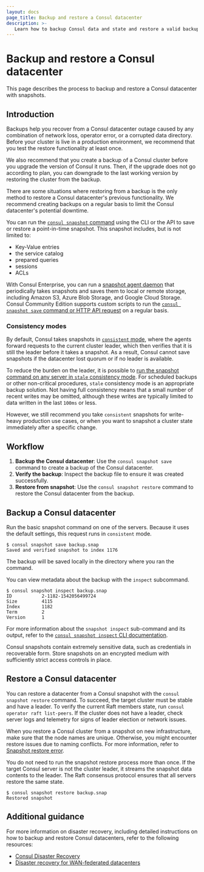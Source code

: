 ```yaml
---
layout: docs
page_title: Backup and restore a Consul datacenter
description: >-
   Learn how to backup Consul data and state and restore a valid backup using the snapshot tool.
---
```


# Backup and restore a Consul datacenter

This page describes the process to backup and restore a Consul datacenter with snapshots.

## Introduction

Backups help you recover from a Consul datacenter outage caused by any combination of network loss, operator error, or a corrupted data directory. Before your cluster is live in a production environment, we recommend that you test the restore functionality at least once.

We also recommend that you create a backup of a Consul cluster before you upgrade the version of Consul it runs. Then, if the upgrade does not go according to plan, you can downgrade to the last working version by restoring the cluster from the backup.

There are some situations where restoring from a backup is the only method to restore a Consul datacenter's previous functionality. We recommend creating backups on a regular basis to limit the Consul datacenter's potential downtime.

You can run the [`consul snapshot` command](/consul/commands/snapshot) using the CLI or the API to save or restore a point-in-time snapshot. This snapshot includes, but is not limited to:

- Key-Value entries
- the service catalog
- prepared queries
- sessions
- ACLs

With Consul Enterprise, you can run a [snapshot agent daemon](/consul/commands/snapshot/agent) that periodically takes snapshots and saves them to local or remote storage, including Amazon S3, Azure Blob Storage, and Google Cloud Storage. Consul Community Edition supports custom scripts to run the [`consul snapshot save` command or HTTP API request](/consul/api-docs/snapshot) on a regular basis.

### Consistency modes

By default, Consul takes snapshots in [`consistent` mode](/consul/docs/concept/consistency#consistency-modes), where the agents forward requests to the current cluster leader, which then verifies that it is still the leader before it takes a snapshot. As a result, Consul cannot save snapshots if the datacenter lost quorum or if no leader is available.

To reduce the burden on the leader, it is possible to [run the snapshot command on any server in `stale` consistency mode](/consul/commands/snapshot/save#examples). For scheduled backups or other non-critical procedures, `stale` consistency mode is an appropriate backup solution. Not having full consistency means that a small number of recent writes may be omitted, although these writes are typically limited to data written in the last `100ms` or less.

However, we still recommend you take `consistent` snapshots for write-heavy production use cases, or when you want to snapshot a cluster state immediately after a specific change.


## Workflow

1. **Backup the Consul datacenter**: Use the `consul snapshot save` command to create a backup of the Consul datacenter.
1. **Verify the backup**: Inspect the backup file to ensure it was created successfully.
1. **Restore from snapshot**: Use the `consul snapshot restore` command to restore the Consul datacenter from the backup.


## Backup a Consul datacenter

Run the basic snapshot command on one of the servers. Because it uses the default settings, this request runs in `consistent` mode.

```shell-session
$ consul snapshot save backup.snap
Saved and verified snapshot to index 1176
```

The backup will be saved locally in the directory where you ran the command.

You can view metadata about the backup with the `inspect` subcommand.

```shell-session
$ consul snapshot inspect backup.snap
ID           2-1182-1542056499724
Size         4115
Index        1182
Term         2
Version      1
```

For more information about the `snapshot inspect` sub-command and its output, refer to the [`consul snapshot inspect` CLI documentation](/consul/commands/snapshot/inspect).

<Warning heading="Security warning">

Consul snapshots contain extremely sensitive data, such as credentials in recoverable form. Store snapshots on an encrypted medium with sufficiently strict access controls in place.

</Warning>


## Restore a Consul datacenter

You can restore a datacenter from a Consul snapshot with the `consul snapshot restore` command. To succeed, the target cluster must be stable and have a leader. To verify the current Raft members state, run `consul operator raft list-peers`. If the cluster does not have a leader, check server logs and telemetry for signs of leader election or network issues.

When you restore a Consul cluster from a snapshot on new infrastructure, make sure that the node names are unique. Otherwise, you might encounter restore issues due to naming conflicts. For more information, refer to [Snapshot restore error](/consul/docs/error-messages/consul#snapshot-restore-error).

You do not need to run the snapshot restore process more than once. If the target Consul server is not the cluster leader, it streams the snapshot data contents to the leader. The Raft consensus protocol ensures that all servers restore the same state.

```shell-session
$ consul snapshot restore backup.snap
Restored snapshot
```

## Additional guidance

For more information on disaster recovery, including detailed instructions on how to backup and restore Consul datacenters, refer to the following resources:

- [Consul Disaster Recovery](/consul/docs/manage/disaster-recovery)
- [Disaster recovery for WAN-federated datacenters](/consul/docs/manage/disaster-recovery/restore/secondary)
